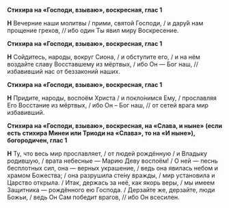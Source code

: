 **Стихира на «Господи, взываю», воскресная, глас 1**

**Н** Вечерние наши молитвы / прими, святой Господи, / и дару́й нам прощение грехов, // ибо один Ты явил миру Воскресение.

**Стихира на «Господи, взываю», воскресная, глас 1**

**Н** Сойдитесь, народы, вокруг Сиона, / и обступите его, / и на нём воздайте славу Восставшему из мёртвых, / ибо Он — Бог наш, // избавивший нас от беззаконий наших.

**Стихира на «Господи, взываю», воскресная, глас 1**

**Н** Придите, народы, воспоём Христа / и покло́нимся Ему, / прославляя Его Восстание из мёртвых, / ибо Он – Бог наш, // от сетей врага мир избавивший.

**Стихира на «Господи, взываю», воскресная, на «Слава, и ныне» (если есть стихира Минеи или Триоди на «Слава», то на «И ныне»), богородичен, глас 1**

**Н** Ту, что весь мир прославляет, / от людей рождённую / и Владыку родившую, / врата небесные — Марию Деву воспоём! / О ней — песнь бесплотных сил, она — верных украшение, / ведь она явилась небом и храмом Божества; / она разрушила сте́ну вражды, / мир установила и Царство открыла. / Итак, держась за неё, как якорь веры, / мы имеем Защитника — рождённого ею Господа. / Дерзайте же, дерзайте, люди Божьи, / ведь Он Сам победит врагов, // ибо Он всесилен.
